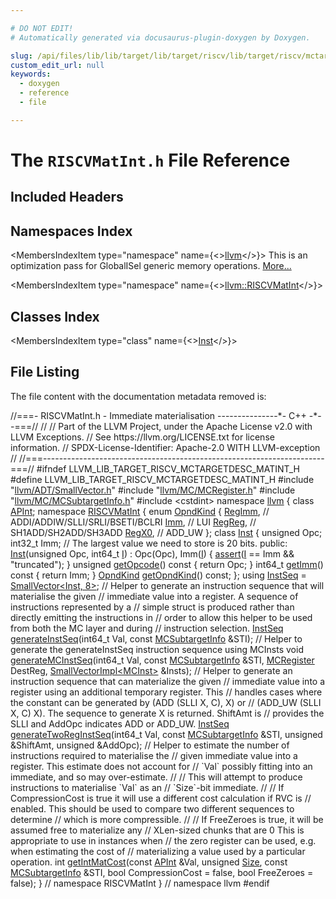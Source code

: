```yaml
---

# DO NOT EDIT!
# Automatically generated via docusaurus-plugin-doxygen by Doxygen.

slug: /api/files/lib/lib/target/lib/target/riscv/lib/target/riscv/mctargetdesc/riscvmatint-h
custom_edit_url: null
keywords:
  - doxygen
  - reference
  - file

---
```





# The `RISCVMatInt.h` File Reference

<DoxygenPage pluginConfig={pluginConfig}>



## Included Headers

<IncludesList>
<IncludesListItem
  filePath="llvm/ADT/SmallVector.h"
  permalink="/docs/api/files/include/include/llvm/include/llvm/adt/smallvector-h"
  isLocal="true" />
<IncludesListItem
  filePath="llvm/MC/MCRegister.h"
  permalink="/docs/api/files/include/include/llvm/include/llvm/mc/mcregister-h"
  isLocal="true" />
<IncludesListItem
  filePath="llvm/MC/MCSubtargetInfo.h"
  permalink="/docs/api/files/include/include/llvm/include/llvm/mc/mcsubtargetinfo-h"
  isLocal="true" />
<IncludesListItem
  filePath="cstdint"
  permalink=""
  isLocal="false" />
</IncludesList>

## Namespaces Index

<MembersIndex>

<MembersIndexItem
  type="namespace"
  name={<><a href="/docs/api/namespaces/llvm">llvm</a></>}>
This is an optimization pass for GlobalISel generic memory operations. <a href="/docs/api/namespaces/llvm/#details">More...</a>
</MembersIndexItem>

<MembersIndexItem
  type="namespace"
  name={<><a href="/docs/api/namespaces/llvm/riscvmatint">llvm::RISCVMatInt</a></>}>
</MembersIndexItem>

</MembersIndex>

## Classes Index

<MembersIndex>

<MembersIndexItem
  type="class"
  name={<><a href="/docs/api/classes/llvm/riscvmatint/inst">Inst</a></>}>
</MembersIndexItem>

</MembersIndex>


## File Listing

The file content with the documentation metadata removed is:

<ProgramListing>

<Link id="l00001" /><CodeLine lineNumber="1"><Highlight kind="comment">//===- RISCVMatInt.h - Immediate materialisation ---------------&#42;- C++ -&#42;--===//</Highlight><Highlight kind="normal"></Highlight></CodeLine>
<Link id="l00002" /><CodeLine lineNumber="2"><Highlight kind="normal"></Highlight><Highlight kind="comment">//</Highlight><Highlight kind="normal"></Highlight></CodeLine>
<Link id="l00003" /><CodeLine lineNumber="3"><Highlight kind="normal"></Highlight><Highlight kind="comment">// Part of the LLVM Project, under the Apache License v2.0 with LLVM Exceptions.</Highlight><Highlight kind="normal"></Highlight></CodeLine>
<Link id="l00004" /><CodeLine lineNumber="4"><Highlight kind="normal"></Highlight><Highlight kind="comment">// See https://llvm.org/LICENSE.txt for license information.</Highlight><Highlight kind="normal"></Highlight></CodeLine>
<Link id="l00005" /><CodeLine lineNumber="5"><Highlight kind="normal"></Highlight><Highlight kind="comment">// SPDX-License-Identifier: Apache-2.0 WITH LLVM-exception</Highlight><Highlight kind="normal"></Highlight></CodeLine>
<Link id="l00006" /><CodeLine lineNumber="6"><Highlight kind="normal"></Highlight><Highlight kind="comment">//</Highlight><Highlight kind="normal"></Highlight></CodeLine>
<Link id="l00007" /><CodeLine lineNumber="7"><Highlight kind="normal"></Highlight><Highlight kind="comment">//===----------------------------------------------------------------------===//</Highlight><Highlight kind="normal"></Highlight></CodeLine>
<Link id="l00008" /><CodeLine lineNumber="8"><Highlight kind="normal"></Highlight></CodeLine>
<Link id="l00009" /><CodeLine lineNumber="9"><Highlight kind="normal"></Highlight><Highlight kind="preprocessor">#ifndef LLVM&#95;LIB&#95;TARGET&#95;RISCV&#95;MCTARGETDESC&#95;MATINT&#95;H</Highlight><Highlight kind="normal"></Highlight></CodeLine>
<Link id="l00010" /><CodeLine lineNumber="10"><Highlight kind="normal"></Highlight><Highlight kind="preprocessor">#define LLVM&#95;LIB&#95;TARGET&#95;RISCV&#95;MCTARGETDESC&#95;MATINT&#95;H</Highlight><Highlight kind="normal"></Highlight></CodeLine>
<Link id="l00011" /><CodeLine lineNumber="11"><Highlight kind="normal"></Highlight></CodeLine>
<Link id="l00012" /><CodeLine lineNumber="12"><Highlight kind="normal"></Highlight><Highlight kind="preprocessor">#include &quot;<a href="/docs/api/files/include/include/llvm/include/llvm/adt/smallvector-h">llvm/ADT/SmallVector.h</a>&quot;</Highlight><Highlight kind="normal"></Highlight></CodeLine>
<Link id="l00013" /><CodeLine lineNumber="13"><Highlight kind="normal"></Highlight><Highlight kind="preprocessor">#include &quot;<a href="/docs/api/files/include/include/llvm/include/llvm/mc/mcregister-h">llvm/MC/MCRegister.h</a>&quot;</Highlight><Highlight kind="normal"></Highlight></CodeLine>
<Link id="l00014" /><CodeLine lineNumber="14"><Highlight kind="normal"></Highlight><Highlight kind="preprocessor">#include &quot;<a href="/docs/api/files/include/include/llvm/include/llvm/mc/mcsubtargetinfo-h">llvm/MC/MCSubtargetInfo.h</a>&quot;</Highlight><Highlight kind="normal"></Highlight></CodeLine>
<Link id="l00015" /><CodeLine lineNumber="15"><Highlight kind="normal"></Highlight><Highlight kind="preprocessor">#include &lt;cstdint&gt;</Highlight><Highlight kind="normal"></Highlight></CodeLine>
<Link id="l00016" /><CodeLine lineNumber="16"><Highlight kind="normal"></Highlight></CodeLine>
<Link id="l00017" /><CodeLine lineNumber="17"><Highlight kind="normal"></Highlight><Highlight kind="keyword">namespace </Highlight><Highlight kind="normal"><a href="/docs/api/namespaces/llvm">llvm</a> &#123;</Highlight></CodeLine>
<Link id="l00018" /><CodeLine lineNumber="18"><Highlight kind="normal"></Highlight><Highlight kind="keyword">class </Highlight><Highlight kind="normal"><a href="/docs/api/classes/llvm/apint">APInt</a>;</Highlight></CodeLine>
<Link id="l00019" /><CodeLine lineNumber="19"><Highlight kind="normal"></Highlight></CodeLine>
<Link id="l00020" /><CodeLine lineNumber="20"><Highlight kind="normal"></Highlight><Highlight kind="keyword">namespace </Highlight><Highlight kind="normal"><a href="/docs/api/namespaces/llvm/riscvmatint">RISCVMatInt</a> &#123;</Highlight></CodeLine>
<Link id="l00021" /><CodeLine lineNumber="21"><Highlight kind="normal"></Highlight></CodeLine>
<Link id="l00022" /><CodeLine lineNumber="22" lineLink="/docs/api/namespaces/llvm/riscvmatint/#a3c9bceaea514f7c01e87dcb184d3c972"><Highlight kind="normal"></Highlight><Highlight kind="keyword">enum</Highlight><Highlight kind="normal"> <a href="/docs/api/namespaces/llvm/riscvmatint/#a3c9bceaea514f7c01e87dcb184d3c972">OpndKind</a> &#123;</Highlight></CodeLine>
<Link id="l00023" /><CodeLine lineNumber="23" lineLink="/docs/api/namespaces/llvm/riscvmatint/#a3c9bceaea514f7c01e87dcb184d3c972affd2828f91e95f9731181bb5b8e4f9ac"><Highlight kind="normal">  <a href="/docs/api/namespaces/llvm/riscvmatint/#a3c9bceaea514f7c01e87dcb184d3c972affd2828f91e95f9731181bb5b8e4f9ac">RegImm</a>, </Highlight><Highlight kind="comment">// ADDI/ADDIW/SLLI/SRLI/BSETI/BCLRI</Highlight><Highlight kind="normal"></Highlight></CodeLine>
<Link id="l00024" /><CodeLine lineNumber="24" lineLink="/docs/api/namespaces/llvm/riscvmatint/#a3c9bceaea514f7c01e87dcb184d3c972a3b5b9d77cc1b7c08af3a3cdba0c6736c"><Highlight kind="normal">  <a href="/docs/api/namespaces/llvm/riscvmatint/#a3c9bceaea514f7c01e87dcb184d3c972a3b5b9d77cc1b7c08af3a3cdba0c6736c">Imm</a>,    </Highlight><Highlight kind="comment">// LUI</Highlight><Highlight kind="normal"></Highlight></CodeLine>
<Link id="l00025" /><CodeLine lineNumber="25" lineLink="/docs/api/namespaces/llvm/riscvmatint/#a3c9bceaea514f7c01e87dcb184d3c972ae68f4b6898bb293ac94508474ccd7265"><Highlight kind="normal">  <a href="/docs/api/namespaces/llvm/riscvmatint/#a3c9bceaea514f7c01e87dcb184d3c972ae68f4b6898bb293ac94508474ccd7265">RegReg</a>, </Highlight><Highlight kind="comment">// SH1ADD/SH2ADD/SH3ADD</Highlight><Highlight kind="normal"></Highlight></CodeLine>
<Link id="l00026" /><CodeLine lineNumber="26" lineLink="/docs/api/namespaces/llvm/riscvmatint/#a3c9bceaea514f7c01e87dcb184d3c972ac5bc33378acb23e672b1eaf99faa99a0"><Highlight kind="normal">  <a href="/docs/api/namespaces/llvm/riscvmatint/#a3c9bceaea514f7c01e87dcb184d3c972ac5bc33378acb23e672b1eaf99faa99a0">RegX0</a>,  </Highlight><Highlight kind="comment">// ADD&#95;UW</Highlight><Highlight kind="normal"></Highlight></CodeLine>
<Link id="l00027" /><CodeLine lineNumber="27"><Highlight kind="normal">&#125;;</Highlight></CodeLine>
<Link id="l00028" /><CodeLine lineNumber="28"><Highlight kind="normal"></Highlight></CodeLine>
<Link id="l00029" /><CodeLine lineNumber="29" lineLink="/docs/api/classes/llvm/riscvmatint/inst"><Highlight kind="normal"></Highlight><Highlight kind="keyword">class </Highlight><Highlight kind="normal"><a href="/docs/api/classes/llvm/riscvmatint/inst/#a12a63447b118e0940767f8e943848a98">Inst</a> &#123;</Highlight></CodeLine>
<Link id="l00030" /><CodeLine lineNumber="30"><Highlight kind="normal">  </Highlight><Highlight kind="keywordtype">unsigned</Highlight><Highlight kind="normal"> Opc;</Highlight></CodeLine>
<Link id="l00031" /><CodeLine lineNumber="31"><Highlight kind="normal">  int32&#95;t Imm; </Highlight><Highlight kind="comment">// The largest value we need to store is 20 bits.</Highlight><Highlight kind="normal"></Highlight></CodeLine>
<Link id="l00032" /><CodeLine lineNumber="32"><Highlight kind="normal"></Highlight></CodeLine>
<Link id="l00033" /><CodeLine lineNumber="33"><Highlight kind="normal"></Highlight><Highlight kind="keyword">public</Highlight><Highlight kind="normal">:</Highlight></CodeLine>
<Link id="l00034" /><CodeLine lineNumber="34" lineLink="/docs/api/classes/llvm/riscvmatint/inst/#a12a63447b118e0940767f8e943848a98"><Highlight kind="normal">  <a href="/docs/api/classes/llvm/riscvmatint/inst/#a12a63447b118e0940767f8e943848a98">Inst</a>(</Highlight><Highlight kind="keywordtype">unsigned</Highlight><Highlight kind="normal"> Opc, int64&#95;t <a href="/docs/api/files/lib/lib/support/md5-cpp/#ac0eafdc9ee161b71e7af98af736952fd">I</a>) : Opc(Opc), Imm(<a href="/docs/api/files/lib/lib/support/md5-cpp/#ac0eafdc9ee161b71e7af98af736952fd">I</a>) &#123;</Highlight></CodeLine>
<Link id="l00035" /><CodeLine lineNumber="35"><Highlight kind="normal">    <a href="/docs/api/files/lib/lib/target/lib/target/amdgpu/silowercontrolflow-cpp/#a4868c5d81c5ccc98c47aeab6244346a0">assert</a>(<a href="/docs/api/files/lib/lib/support/md5-cpp/#ac0eafdc9ee161b71e7af98af736952fd">I</a> == Imm &amp;&amp; </Highlight><Highlight kind="stringliteral">&quot;truncated&quot;</Highlight><Highlight kind="normal">);</Highlight></CodeLine>
<Link id="l00036" /><CodeLine lineNumber="36"><Highlight kind="normal">  &#125;</Highlight></CodeLine>
<Link id="l00037" /><CodeLine lineNumber="37"><Highlight kind="normal"></Highlight></CodeLine>
<Link id="l00038" /><CodeLine lineNumber="38" lineLink="/docs/api/classes/llvm/riscvmatint/inst/#ab94c3372bfccf50132cdae6f01b5fdce"><Highlight kind="normal">  </Highlight><Highlight kind="keywordtype">unsigned</Highlight><Highlight kind="normal"> <a href="/docs/api/classes/llvm/riscvmatint/inst/#ab94c3372bfccf50132cdae6f01b5fdce">getOpcode</a>()</Highlight><Highlight kind="keyword"> const </Highlight><Highlight kind="normal">&#123; </Highlight><Highlight kind="keywordflow">return</Highlight><Highlight kind="normal"> Opc; &#125;</Highlight></CodeLine>
<Link id="l00039" /><CodeLine lineNumber="39" lineLink="/docs/api/classes/llvm/riscvmatint/inst/#a2c8dd496f345de774a24f91a65abf22f"><Highlight kind="normal">  int64&#95;t <a href="/docs/api/classes/llvm/riscvmatint/inst/#a2c8dd496f345de774a24f91a65abf22f">getImm</a>()</Highlight><Highlight kind="keyword"> const </Highlight><Highlight kind="normal">&#123; </Highlight><Highlight kind="keywordflow">return</Highlight><Highlight kind="normal"> Imm; &#125;</Highlight></CodeLine>
<Link id="l00040" /><CodeLine lineNumber="40"><Highlight kind="normal"></Highlight></CodeLine>
<Link id="l00041" /><CodeLine lineNumber="41"><Highlight kind="normal">  <a href="/docs/api/namespaces/llvm/riscvmatint/#a3c9bceaea514f7c01e87dcb184d3c972">OpndKind</a> <a href="/docs/api/classes/llvm/riscvmatint/inst/#afeed8aac6db2863972e7317604cd55de">getOpndKind</a>() </Highlight><Highlight kind="keyword">const</Highlight><Highlight kind="normal">;</Highlight></CodeLine>
<Link id="l00042" /><CodeLine lineNumber="42"><Highlight kind="normal">&#125;;</Highlight></CodeLine>
<Link id="l00043" /><CodeLine lineNumber="43" lineLink="/docs/api/namespaces/llvm/riscvmatint/#a6fa6ca43d5a47fb0edf6acd28aa85d87"><Highlight kind="normal"></Highlight><Highlight kind="keyword">using </Highlight><Highlight kind="normal"><a href="/docs/api/namespaces/llvm/riscvmatint/#a6fa6ca43d5a47fb0edf6acd28aa85d87">InstSeq</a> = <a href="/docs/api/classes/llvm/smallvector">SmallVector&lt;Inst, 8&gt;</a>;</Highlight></CodeLine>
<Link id="l00044" /><CodeLine lineNumber="44"><Highlight kind="normal"></Highlight></CodeLine>
<Link id="l00045" /><CodeLine lineNumber="45"><Highlight kind="normal"></Highlight><Highlight kind="comment">// Helper to generate an instruction sequence that will materialise the given</Highlight><Highlight kind="normal"></Highlight></CodeLine>
<Link id="l00046" /><CodeLine lineNumber="46"><Highlight kind="normal"></Highlight><Highlight kind="comment">// immediate value into a register. A sequence of instructions represented by a</Highlight><Highlight kind="normal"></Highlight></CodeLine>
<Link id="l00047" /><CodeLine lineNumber="47"><Highlight kind="normal"></Highlight><Highlight kind="comment">// simple struct is produced rather than directly emitting the instructions in</Highlight><Highlight kind="normal"></Highlight></CodeLine>
<Link id="l00048" /><CodeLine lineNumber="48"><Highlight kind="normal"></Highlight><Highlight kind="comment">// order to allow this helper to be used from both the MC layer and during</Highlight><Highlight kind="normal"></Highlight></CodeLine>
<Link id="l00049" /><CodeLine lineNumber="49"><Highlight kind="normal"></Highlight><Highlight kind="comment">// instruction selection.</Highlight><Highlight kind="normal"></Highlight></CodeLine>
<Link id="l00050" /><CodeLine lineNumber="50"><Highlight kind="normal"><a href="/docs/api/namespaces/llvm/riscvmatint/#a6fa6ca43d5a47fb0edf6acd28aa85d87">InstSeq</a> <a href="/docs/api/namespaces/llvm/riscvmatint/#a163e06959afb15ae88efade9bb975e27">generateInstSeq</a>(int64&#95;t Val, </Highlight><Highlight kind="keyword">const</Highlight><Highlight kind="normal"> <a href="/docs/api/classes/llvm/mcsubtargetinfo">MCSubtargetInfo</a> &amp;STI);</Highlight></CodeLine>
<Link id="l00051" /><CodeLine lineNumber="51"><Highlight kind="normal"></Highlight></CodeLine>
<Link id="l00052" /><CodeLine lineNumber="52"><Highlight kind="normal"></Highlight><Highlight kind="comment">// Helper to generate the generateInstSeq instruction sequence using MCInsts</Highlight><Highlight kind="normal"></Highlight></CodeLine>
<Link id="l00053" /><CodeLine lineNumber="53"><Highlight kind="normal"></Highlight><Highlight kind="keywordtype">void</Highlight><Highlight kind="normal"> <a href="/docs/api/namespaces/llvm/riscvmatint/#a829402a713d109eae3d7945c88f33255">generateMCInstSeq</a>(int64&#95;t Val, </Highlight><Highlight kind="keyword">const</Highlight><Highlight kind="normal"> <a href="/docs/api/classes/llvm/mcsubtargetinfo">MCSubtargetInfo</a> &amp;STI,</Highlight></CodeLine>
<Link id="l00054" /><CodeLine lineNumber="54"><Highlight kind="normal">                       <a href="/docs/api/classes/llvm/mcregister">MCRegister</a> DestReg, <a href="/docs/api/classes/llvm/smallvectorimpl">SmallVectorImpl&lt;MCInst&gt;</a> &amp;Insts);</Highlight></CodeLine>
<Link id="l00055" /><CodeLine lineNumber="55"><Highlight kind="normal"></Highlight></CodeLine>
<Link id="l00056" /><CodeLine lineNumber="56"><Highlight kind="normal"></Highlight><Highlight kind="comment">// Helper to generate an instruction sequence that can materialize the given</Highlight><Highlight kind="normal"></Highlight></CodeLine>
<Link id="l00057" /><CodeLine lineNumber="57"><Highlight kind="normal"></Highlight><Highlight kind="comment">// immediate value into a register using an additional temporary register. This</Highlight><Highlight kind="normal"></Highlight></CodeLine>
<Link id="l00058" /><CodeLine lineNumber="58"><Highlight kind="normal"></Highlight><Highlight kind="comment">// handles cases where the constant can be generated by (ADD (SLLI X, C), X) or</Highlight><Highlight kind="normal"></Highlight></CodeLine>
<Link id="l00059" /><CodeLine lineNumber="59"><Highlight kind="normal"></Highlight><Highlight kind="comment">// (ADD&#95;UW (SLLI X, C) X). The sequence to generate X is returned. ShiftAmt is</Highlight><Highlight kind="normal"></Highlight></CodeLine>
<Link id="l00060" /><CodeLine lineNumber="60"><Highlight kind="normal"></Highlight><Highlight kind="comment">// provides the SLLI and AddOpc indicates ADD or ADD&#95;UW.</Highlight><Highlight kind="normal"></Highlight></CodeLine>
<Link id="l00061" /><CodeLine lineNumber="61"><Highlight kind="normal"><a href="/docs/api/namespaces/llvm/riscvmatint/#a6fa6ca43d5a47fb0edf6acd28aa85d87">InstSeq</a> <a href="/docs/api/namespaces/llvm/riscvmatint/#a6eff34ee491c7f6124b3f21768d8d79f">generateTwoRegInstSeq</a>(int64&#95;t Val, </Highlight><Highlight kind="keyword">const</Highlight><Highlight kind="normal"> <a href="/docs/api/classes/llvm/mcsubtargetinfo">MCSubtargetInfo</a> &amp;STI,</Highlight></CodeLine>
<Link id="l00062" /><CodeLine lineNumber="62"><Highlight kind="normal">                              </Highlight><Highlight kind="keywordtype">unsigned</Highlight><Highlight kind="normal"> &amp;ShiftAmt, </Highlight><Highlight kind="keywordtype">unsigned</Highlight><Highlight kind="normal"> &amp;AddOpc);</Highlight></CodeLine>
<Link id="l00063" /><CodeLine lineNumber="63"><Highlight kind="normal"></Highlight></CodeLine>
<Link id="l00064" /><CodeLine lineNumber="64"><Highlight kind="normal"></Highlight><Highlight kind="comment">// Helper to estimate the number of instructions required to materialise the</Highlight><Highlight kind="normal"></Highlight></CodeLine>
<Link id="l00065" /><CodeLine lineNumber="65"><Highlight kind="normal"></Highlight><Highlight kind="comment">// given immediate value into a register. This estimate does not account for</Highlight><Highlight kind="normal"></Highlight></CodeLine>
<Link id="l00066" /><CodeLine lineNumber="66"><Highlight kind="normal"></Highlight><Highlight kind="comment">// &#96;Val&#96; possibly fitting into an immediate, and so may over-estimate.</Highlight><Highlight kind="normal"></Highlight></CodeLine>
<Link id="l00067" /><CodeLine lineNumber="67"><Highlight kind="normal"></Highlight><Highlight kind="comment">//</Highlight><Highlight kind="normal"></Highlight></CodeLine>
<Link id="l00068" /><CodeLine lineNumber="68"><Highlight kind="normal"></Highlight><Highlight kind="comment">// This will attempt to produce instructions to materialise &#96;Val&#96; as an</Highlight><Highlight kind="normal"></Highlight></CodeLine>
<Link id="l00069" /><CodeLine lineNumber="69"><Highlight kind="normal"></Highlight><Highlight kind="comment">// &#96;Size&#96;-bit immediate.</Highlight><Highlight kind="normal"></Highlight></CodeLine>
<Link id="l00070" /><CodeLine lineNumber="70"><Highlight kind="normal"></Highlight><Highlight kind="comment">//</Highlight><Highlight kind="normal"></Highlight></CodeLine>
<Link id="l00071" /><CodeLine lineNumber="71"><Highlight kind="normal"></Highlight><Highlight kind="comment">// If CompressionCost is true it will use a different cost calculation if RVC is</Highlight><Highlight kind="normal"></Highlight></CodeLine>
<Link id="l00072" /><CodeLine lineNumber="72"><Highlight kind="normal"></Highlight><Highlight kind="comment">// enabled. This should be used to compare two different sequences to determine</Highlight><Highlight kind="normal"></Highlight></CodeLine>
<Link id="l00073" /><CodeLine lineNumber="73"><Highlight kind="normal"></Highlight><Highlight kind="comment">// which is more compressible.</Highlight><Highlight kind="normal"></Highlight></CodeLine>
<Link id="l00074" /><CodeLine lineNumber="74"><Highlight kind="normal"></Highlight><Highlight kind="comment">//</Highlight><Highlight kind="normal"></Highlight></CodeLine>
<Link id="l00075" /><CodeLine lineNumber="75"><Highlight kind="normal"></Highlight><Highlight kind="comment">// If FreeZeroes is true, it will be assumed free to materialize any</Highlight><Highlight kind="normal"></Highlight></CodeLine>
<Link id="l00076" /><CodeLine lineNumber="76"><Highlight kind="normal"></Highlight><Highlight kind="comment">// XLen-sized chunks that are 0 This is appropriate to use in instances when</Highlight><Highlight kind="normal"></Highlight></CodeLine>
<Link id="l00077" /><CodeLine lineNumber="77"><Highlight kind="normal"></Highlight><Highlight kind="comment">// the zero register can be used, e.g. when estimating the cost of</Highlight><Highlight kind="normal"></Highlight></CodeLine>
<Link id="l00078" /><CodeLine lineNumber="78"><Highlight kind="normal"></Highlight><Highlight kind="comment">// materializing a value used by a particular operation.</Highlight><Highlight kind="normal"></Highlight></CodeLine>
<Link id="l00079" /><CodeLine lineNumber="79"><Highlight kind="normal"></Highlight><Highlight kind="keywordtype">int</Highlight><Highlight kind="normal"> <a href="/docs/api/namespaces/llvm/riscvmatint/#a392b6c8a7962feed988bf14017205f4b">getIntMatCost</a>(</Highlight><Highlight kind="keyword">const</Highlight><Highlight kind="normal"> <a href="/docs/api/classes/llvm/apint">APInt</a> &amp;Val, </Highlight><Highlight kind="keywordtype">unsigned</Highlight><Highlight kind="normal"> <a href="/docs/api/files/lib/lib/analysis/inlineorder-cpp/#a7ee6f0cb51c3b9056199e9a0001fe8c3a6f6cb72d544962fa333e2e34ce64f719">Size</a>, </Highlight><Highlight kind="keyword">const</Highlight><Highlight kind="normal"> <a href="/docs/api/classes/llvm/mcsubtargetinfo">MCSubtargetInfo</a> &amp;STI,</Highlight></CodeLine>
<Link id="l00080" /><CodeLine lineNumber="80"><Highlight kind="normal">                  </Highlight><Highlight kind="keywordtype">bool</Highlight><Highlight kind="normal"> CompressionCost = </Highlight><Highlight kind="keyword">false</Highlight><Highlight kind="normal">, </Highlight><Highlight kind="keywordtype">bool</Highlight><Highlight kind="normal"> FreeZeroes = </Highlight><Highlight kind="keyword">false</Highlight><Highlight kind="normal">);</Highlight></CodeLine>
<Link id="l00081" /><CodeLine lineNumber="81"><Highlight kind="normal">&#125; </Highlight><Highlight kind="comment">// namespace RISCVMatInt</Highlight><Highlight kind="normal"></Highlight></CodeLine>
<Link id="l00082" /><CodeLine lineNumber="82"><Highlight kind="normal">&#125; </Highlight><Highlight kind="comment">// namespace llvm</Highlight><Highlight kind="normal"></Highlight></CodeLine>
<Link id="l00083" /><CodeLine lineNumber="83"><Highlight kind="normal"></Highlight><Highlight kind="preprocessor">#endif</Highlight></CodeLine>

</ProgramListing>


</DoxygenPage>
